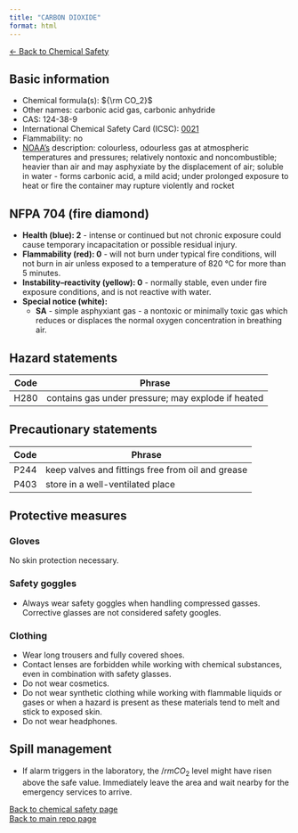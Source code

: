 ```yaml
---
title: "CARBON DIOXIDE"
format: html
---
```


[← Back to Chemical Safety](../chemical-safety.qmd)


## Basic information
- Chemical formula(s): ${\rm CO_2}$
- Other names: carbonic acid gas, carbonic anhydride
- CAS: 124-38-9
- International Chemical Safety Card (ICSC): [0021](https://www.ilo.org/dyn/icsc/showcard.display?p_card_id=0021&p_version=2&p_lang=en)
- Flammability: no
- [NOAA's](https://cameochemicals.noaa.gov/chemical/330) description: colourless, odourless gas at atmospheric temperatures and pressures; relatively nontoxic and noncombustible; heavier than air and may asphyxiate by the displacement of air; soluble in water - forms carbonic acid, a mild acid; under prolonged exposure to heat or fire the container may rupture violently and rocket

## NFPA 704 (fire diamond)
- **Health (blue): 2** - intense or continued but not chronic exposure could cause temporary incapacitation or possible residual injury.
- **Flammability (red): 0** - will not burn under typical fire conditions, will not burn in air unless exposed to a temperature of 820 °C for more than 5 minutes.
- **Instability–reactivity (yellow): 0** - normally stable, even under fire exposure conditions, and is not reactive with water.
- **Special notice (white):**
	- **SA** - simple asphyxiant gas - a nontoxic or minimally toxic gas which reduces or displaces the normal oxygen concentration in breathing air.

## Hazard statements
| Code | Phrase                                              |
| ---- | --------------------------------------------------- |
| H280 | contains gas under pressure; may explode if heated  |

## Precautionary statements
| Code      | Phrase                                                  |
| --------- | ------------------------------------------------------- |
| P244      | keep valves and fittings free from oil and grease       |
| P403      | store in a well-ventilated place                        |

## Protective measures

### Gloves
No skin protection necessary.

### Safety goggles
- Always wear safety goggles when handling compressed gasses. Corrective glasses are not considered safety googles.

### Clothing
- Wear long trousers and fully covered shoes.
- Contact lenses are forbidden while working with chemical substances, even in combination with safety glasses.
- Do not wear cosmetics.
- Do not wear synthetic clothing while working with flammable liquids or gases or when a hazard is present as these materials tend to melt and stick to exposed skin.
- Do not wear headphones.

## Spill management
- If alarm triggers in the laboratory, the ${/rm CO_2}$ level might have risen above the safe value. Immediately leave the area and wait nearby for the emergency services to arrive.

[Back to chemical safety page](https://github.com/Global-Health-Engineering/group-safety/tree/main/02-chemical-safety)  
[Back to main repo page](https://github.com/Global-Health-Engineering/group-safety)
